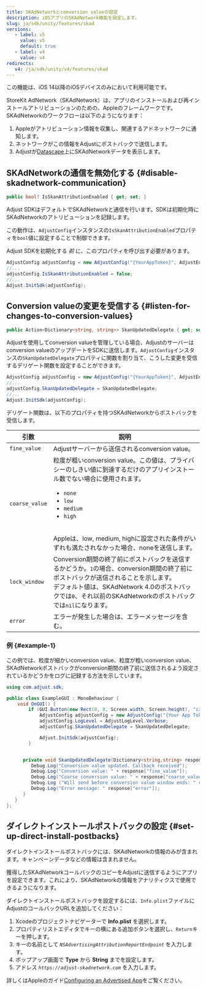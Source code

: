 ```yaml
---
title: SKAdNetworkとconversion valueの設定
description: iOSアプリのSKAdNetwork機能を設定します。
slug: ja/sdk/unity/features/skad
versions:
   - label: v5
     value: v5
     default: true
   - label: v4
     value: v4
redirects:
   v4: /ja/sdk/unity/v4/features/skad
---
```


<Callout type="important">

この機能は、iOS 14以降のiOSデバイスのみにおいて利用可能です。

</Callout>

StoreKit AdNetwork（SKAdNetwork）は、アプリのインストールおよび再インストールアトリビューションのための、Appleのフレームワークです。SKAdNetworkのワークフローは以下のようになります：

1. Appleがアトリビューション情報を収集し、関連するアドネットワークに通知します。
2. ネットワークがこの情報をAdjustにポストバックで送信します。
3. Adjustが[Datascape](https://help.adjust.com/ja/suite/article/datascape)上にSKAdNetworkデータを表示します。

## SKAdNetworkの通信を無効化する {#disable-skadnetwork-communication}

<CodeBlock title="プロパティ宣言">

```cs
public bool? IsSkanAttributionEnabled { get; set; }
```

</CodeBlock>

Adjust SDKはデフォルトでSKAdNetworkと通信を行います。SDKは初期化時にSKAdNetworkのアトリビューションを記録します。

この動作は、`AdjustConfig`インスタンスの`IsSkanAttributionEnabled`プロパティを`bool`値に設定することで制御できます。

<Callout type="important">

Adjust SDKを初期化する _前_ に、このプロパティを呼び出す必要があります。

</Callout>

```cs
AdjustConfig adjustConfig = new AdjustConfig("{YourAppToken}", AdjustEnvironment.Sandbox, true);
//...
adjustConfig.IsSkanAttributionEnabled = false;
//...
Adjust.InitSdk(adjustConfig);
```

## Conversion valueの変更を受信する {#listen-for-changes-to-conversion-values}

<CodeBlock title="プロパティ宣言">

```cs
public Action<Dictionary<string, string>> SkanUpdatedDelegate { get; set; }
```

</CodeBlock>

Adjustを使用してconversion valueを管理している場合、Adjustのサーバーはconversion valueのアップデートをSDKに送信します。`AdjustConfig`インスタンスの`SkanUpdatedDelegate`プロパティに関数を割り当て、こうした変更を受信するデリゲート関数を設定することができます。

```cs
AdjustConfig adjustConfig = new AdjustConfig("{YourAppToken}", AdjustEnvironment.Sandbox, true);
//...
adjustConfig.SkanUpdatedDelegate = SkanUpdatedDelegate;
//...
Adjust.InitSdk(adjustConfig);
```

デリゲート関数は、以下のプロパティを持つSKAdNetworkからポストバックを受信します。

| 引数           | 説明                                                                                                                                                                                                                                                                                              |
| -------------- | ------------------------------------------------------------------------------------------------------------------------------------------------------------------------------------------------------------------------------------------------------------------------------------------------- |
| `fine_value`   | Adjustサーバーから送信されるconversion value。                                                                                                                                                                                                                                                    |
| `coarse_value` | 粒度が粗いconversion value。この値は、プライバシーのしきい値に到達するだけのアプリインストール数でない場合に使用されます。<ul><li>`none`</li><li>`low`</li><li>`medium`</li><li>`high`</li></ul><br/>Appleは、low, medium, highに設定された条件がいずれも満たされなかった場合、noneを送信します。 |
| `lock_window`  | Conversion期間の終了前にポストバックを送信するかどうか。`1`の場合、conversion期間の終了前にポストバックが送信されることを示します。<br/>デフォルト値は、SKAdNetwork 4\.0のポストバックでは`0`、それ以前のSKAdNetworkのポストバックでは`nil`になります。                                           |
| `error`        | エラーが発生した場合は、エラーメッセージを含む。                                                                                                                                                                                                                                                  |

### 例 {#example-1}

この例では、粒度が細かいconversion value、粒度が粗いconversion value、SKAdNetworkポストバックがconversion期間の終了前に送信されるよう設定されているかどうかをログに記録する方法を示しています。

```cs
using com.adjust.sdk;

public class ExampleGUI : MonoBehaviour {
    void OnGUI() {
        if (GUI.Button(new Rect(0, 0, Screen.width, Screen.height), "callback")) {
            AdjustConfig adjustConfig = new AdjustConfig("{Your App Token}", AdjustEnvironment.Sandbox);
            adjustConfig.LogLevel = AdjustLogLevel.Verbose;
            adjustConfig.SkanUpdatedDelegate = SkanUpdatedDelegate;

            Adjust.InitSdk(adjustConfig);
        }


      private void SkanUpdatedDelegate(Dictionary<string,string> response) {
         Debug.Log("Conversion value updated. Callback received");
         Debug.Log("Conversion value: " + response["fine_value"]);
         Debug.Log("Coarse conversion value: " + response["coarse_value"]);
         Debug.Log ("Will send before conversion value window ends: " response["lock_window"]);
         Debug.Log("Error message: " response["error"]);
      }
   }
};
```

## ダイレクトインストールポストバックの設定 {#set-up-direct-install-postbacks}

<Callout type="note">

ダイレクトインストールポストバックには、SKAdNetworkの情報のみが含まれます。キャンペーンデータなどの情報は含まれません。

</Callout>

獲得したSKAdNetworkコールバックのコピーをAdjustに送信するようにアプリを設定できます。これにより、SKAdNetworkの情報をアナリティクスで使用できるようになります。

ダイレクトインストールポストバックを設定するには、`Info.plist`ファイルにAdjustのコールバックURLを追加してください：

1. Xcodeのプロジェクトナビゲーターで **Info.plist** を選択します。
2. プロパティリストエディタでキーの横にある追加ボタンを選択し、`Return`キーを押します。
3. キーの名前として _`NSAdvertisingAttributionReportEndpoint`_ を入力します。
4. ポップアップ画面で **Type** から **String** までを設定します。
5. アドレス _`https://adjust-skadnetwork.com`_ を入力します。

<Callout type="seealso">

詳しくはAppleのガイド[Configuring an Advertised App](https://developer.apple.com/documentation/storekit/skadnetwork/configuring_an_advertised_app)をご覧ください。

</Callout>
